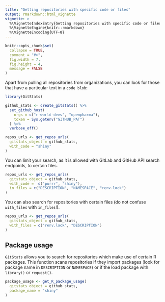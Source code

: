 ```yaml
---
title: "Getting repositories with specific code or files"
output: rmarkdown::html_vignette
vignette: >
  %\VignetteIndexEntry{Getting repositories with specific code or files}
  %\VignetteEngine{knitr::rmarkdown}
  %\VignetteEncoding{UTF-8}
---
```


```r
knitr::opts_chunk$set(
  collapse = TRUE,
  comment = "#>",
  fig.width = 7,
  fig.height = 4,
  message = FALSE
)
```

Apart from pulling all repositories from organizations, you can look for those that have a particular text in a `code blob`:

```r
library(GitStats)

github_stats <- create_gitstats() %>%
  set_github_host(
    orgs = c("r-world-devs", "openpharma"),
    token = Sys.getenv("GITHUB_PAT")
  ) %>% 
  verbose_off()

repos_urls <- get_repos_urls(
  gitstats_object = github_stats, 
  with_code = "shiny"
)
```

You can limit your search, as it is allowed with GitLab and GitHub API search endpoints, to certain files.

```r
repos_urls <- get_repos_urls(
  gitstats_object = github_stats,
  with_code =  c("purrr", "shiny"), 
  in_files = c("DESCRIPTION", "NAMESPACE", "renv.lock")
)
```

You can also search for repositories with certain files (do not confuse `with_files` with `in_files`!).

```r
repos_urls <- get_repos_urls(
  gitstats_object = github_stats, 
  with_files = c("renv.lock", "DESCRIPTION")
)
```

## Package usage

`GitStats` allows you to search for repositories which make use of certain R packages. This function scans repositories if they import packages (look for package name in `DESCRIPTION` or `NAMESPACE`) or if the load package with `library()` or `request()`.

```r
package_usage <- get_R_package_usage(
  gitstats_object = github_stats, 
  package_name = "shiny"
)
```
